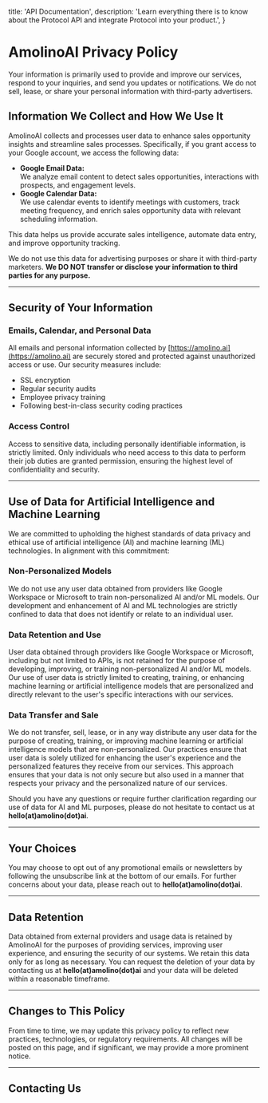   title: 'API Documentation',
  description:
    'Learn everything there is to know about the Protocol API and integrate Protocol into your product.',
}

<Navbar />


# AmolinoAI Privacy Policy

Your information is primarily used to provide and improve our services, respond to your inquiries, and send you updates or notifications. We do not sell, lease, or share your personal information with third-party advertisers.

## Information We Collect and How We Use It

AmolinoAI collects and processes user data to enhance sales opportunity insights and streamline sales processes. Specifically, if you grant access to your Google account, we access the following data:

- **Google Email Data:**  
  We analyze email content to detect sales opportunities, interactions with prospects, and engagement levels.
- **Google Calendar Data:**  
  We use calendar events to identify meetings with customers, track meeting frequency, and enrich sales opportunity data with relevant scheduling information.

This data helps us provide accurate sales intelligence, automate data entry, and improve opportunity tracking.

We do not use this data for advertising purposes or share it with third-party marketers. **We DO NOT transfer or disclose your information to third parties for any purpose.**

---

## Security of Your Information

### Emails, Calendar, and Personal Data

All emails and personal information collected by [https://amolino.ai](https://amolino.ai) are securely stored and protected against unauthorized access or use. Our security measures include:

- SSL encryption
- Regular security audits
- Employee privacy training
- Following best-in-class security coding practices

### Access Control

Access to sensitive data, including personally identifiable information, is strictly limited. Only individuals who need access to this data to perform their job duties are granted permission, ensuring the highest level of confidentiality and security.

---

## Use of Data for Artificial Intelligence and Machine Learning

We are committed to upholding the highest standards of data privacy and ethical use of artificial intelligence (AI) and machine learning (ML) technologies. In alignment with this commitment:

### Non-Personalized Models

We do not use any user data obtained from providers like Google Workspace or Microsoft to train non-personalized AI and/or ML models. Our development and enhancement of AI and ML technologies are strictly confined to data that does not identify or relate to an individual user.

### Data Retention and Use

User data obtained through providers like Google Workspace or Microsoft, including but not limited to APIs, is not retained for the purpose of developing, improving, or training non-personalized AI and/or ML models. Our use of user data is strictly limited to creating, training, or enhancing machine learning or artificial intelligence models that are personalized and directly relevant to the user's specific interactions with our services.

### Data Transfer and Sale

We do not transfer, sell, lease, or in any way distribute any user data for the purpose of creating, training, or improving machine learning or artificial intelligence models that are non-personalized. Our practices ensure that user data is solely utilized for enhancing the user's experience and the personalized features they receive from our services. This approach ensures that your data is not only secure but also used in a manner that respects your privacy and the personalized nature of our services.

Should you have any questions or require further clarification regarding our use of data for AI and ML purposes, please do not hesitate to contact us at **hello(at)amolino(dot)ai**.

---

## Your Choices

You may choose to opt out of any promotional emails or newsletters by following the unsubscribe link at the bottom of our emails. For further concerns about your data, please reach out to **hello(at)amolino(dot)ai**.

---

## Data Retention

Data obtained from external providers and usage data is retained by AmolinoAI for the purposes of providing services, improving user experience, and ensuring the security of our systems. We retain this data only for as long as necessary. You can request the deletion of your data by contacting us at **hello(at)amolino(dot)ai** and your data will be deleted within a reasonable timeframe.

---

## Changes to This Policy

From time to time, we may update this privacy policy to reflect new practices, technologies, or regulatory requirements. All changes will be posted on this page, and if significant, we may provide a more prominent notice.

---

## Contacting Us
